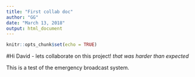 ```yaml
---
title: "First collab doc"
author: "GG"
date: "March 13, 2018"
output: html_document
---
```


```r
knitr::opts_chunk$set(echo = TRUE)
```

#Hi David - lets collaborate on this project! 
*that was harder than expected*

This is a test of the emergency broadcast system. 

